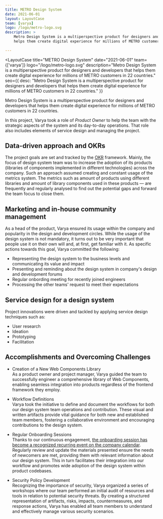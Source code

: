 ```yaml
---
title: METRO Design System
date: 2021-06-01
layout: LayoutCase
team: [varya]
logo: /logo/metro-logo.svg
description: >
    Metro Design System is a multiperspective product for designers and developers that
    helps them create digital experience for millions of METRO customers in 22 countries.
 
---
```



<LayoutCase
  title="METRO Design System"
    date="2021-06-01"
    team={['varya']}
    logo="/logo/metro-logo.svg"
    description="Metro Design System is a multiperspective product for designers and developers that helps them create digital experience for millions of METRO customers in 22 countries."
    seo={{
      desc: "Metro Design System is a multiperspective product for designers and developers that helps them create digital experience for millions of METRO customers in 22 countries."
    }}
>

Metro Design System is a multiperspective product for designers and developers that
helps them create digital experience for millions of METRO customers in 22 countries.

In this project, Varya took a role of _Product Owner_ to help the team with the strategic
aspects of the system and its day-to-day operations. That role also includes elements
of service design and managing the project.

## Data-driven approach and OKRs

The project goals are set and tracked by the [OKR](https://en.wikipedia.org/wiki/OKR) framework.
Mainly, the focus of design system team was to increase the adoption of its
products (libraries of components implemented in different technologies) across the
company. Such an approach assumed creating and constant usage of the metrics system.
The metrics such as amount of products using different libraries and amount of library
components used in these products — are frequently and regularly analysed to find out
the potential gaps and forward the team focus to close them.

## Marketing and in-house community management

As a head of the product, Varya ensured its usage within the company and popularity in the
design and development circles. While the usage of the design system is not mandatory,
it turns out to be very important that people use it on their own will and, at first,
get familiar with it. As specific actions towards this goal, Varya committed the following:

- Representing the design system to the business levels and communicating its value and impact
- Presenting and reminding about the design system in company's design and development forums
- Regular onbording meeting for recently joined engineers
- Processing the other teams' request to meet their expectations

## Service design for a design system

Project innovations were driven and tackled by applying service design techniques such as:

- User research
- Ideation
- Prototyping
- Facilitation

## Accomplishments and Overcoming Challenges

- Creation of a New Web Components Library<br/>
As a product owner and project manager, Varya guided the team to successfully engineer a comprehensive
library of Web Components, enabling seamless integration into products regardless of the frontend
framework they employ.

- Workflow Definitions<br/>
Varya took the initiative to define and document the workflows for both our design system team operations
and contribution. These visual and written artifacts provide vital guidance for both new and established
team members, fostering a collaborative environment and encouraging contributions to the design system.
- Regular Onboarding Sessions<br/>
Thanks to our continuous engagement, [the onboarding session has become a recognized recurring event
on the company calendar](https://www.linkedin.com/feed/update/urn:li:activity:6896797119584329728/). 
Regularly review and update the materials presented ensure the needs of newcomers are met, providing
them with relevant information about our design system. This in turn facilitates their integration into our
workflow and promotes wide adoption of the design system within product codebases.
- Security Policy Development<br/>
Recognizing the importance of security, Varya organized a series of workshops where our team performed an
initial audit of resources and tools in relation to potential security threats. By creating a structured
representation of artifacts, risks, impacts, countermeasures, and response actions, Varya has enabled all
team members to understand and effectively manage various security scenarios.

</LayoutCase>